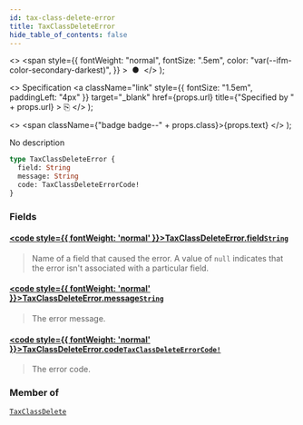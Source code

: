 ```yaml
---
id: tax-class-delete-error
title: TaxClassDeleteError
hide_table_of_contents: false
---
```


  <>
    <span
      style={{
        fontWeight: "normal",
        fontSize: ".5em",
        color: "var(--ifm-color-secondary-darkest)",
      }}
    >
      &nbsp;●&nbsp;
    </span>
  </>
);

  <>
    Specification
    <a
      className="link"
      style={{ fontSize: "1.5em", paddingLeft: "4px" }}
      target="\_blank"
      href={props.url}
      title={"Specified by " + props.url}
    >
      ⎘
    </a>
  </>
);

  <>
    <span className={"badge badge--" + props.class}>{props.text}</span>
  </>
);

No description

```graphql
type TaxClassDeleteError {
  field: String
  message: String
  code: TaxClassDeleteErrorCode!
}
```

### Fields

#### [<code style={{ fontWeight: 'normal' }}>TaxClassDeleteError.<b>field</b></code>](#)<Bullet />[`String`](../../api-reference/scalars/string) <Badge class="secondary" text="scalar"/>

> Name of a field that caused the error. A value of `null` indicates that the error isn't associated with a particular field.

#### [<code style={{ fontWeight: 'normal' }}>TaxClassDeleteError.<b>message</b></code>](#)<Bullet />[`String`](../../api-reference/scalars/string) <Badge class="secondary" text="scalar"/>

> The error message.

#### [<code style={{ fontWeight: 'normal' }}>TaxClassDeleteError.<b>code</b></code>](#)<Bullet />[`TaxClassDeleteErrorCode!`](../../api-reference/enums/tax-class-delete-error-code) <Badge class="secondary" text="non-null"/> <Badge class="secondary" text="enum"/>

> The error code.

### Member of

[`TaxClassDelete`](../../api-reference/objects/tax-class-delete) <Badge class="secondary" text="object"/>
